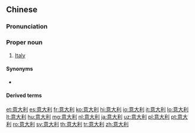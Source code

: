 ==Chinese==
{{zh-forms|gloss=-}}
{{wikipedia|lang=zh}}

===Pronunciation===
{{zh-pron
|m=Yìdàlì
|c=ji3 daai6 lei6
|h=pfs=Yi-thai-li
|md=É-dâi-lé
|mn=Ì-tāi-lī
|cat=pn
}}

===Proper noun===
{{zh-proper noun}}

# {{lb|zh|Mainland China|Hong Kong}} [[Italy]]

====Synonyms====
* {{qualifier|Taiwan}} {{zh-l|義大利}}

====Derived terms====
{{zh-der|意大利冰淇淋|意大利粉|意大利航空|意大利滷汁麵條|意大利麵|意大利麵條|意大利式長麵條|意大利千層麵}}

{{zh-cat|Countries}}

[[et:意大利]]
[[es:意大利]]
[[fr:意大利]]
[[ko:意大利]]
[[hi:意大利]]
[[io:意大利]]
[[it:意大利]]
[[lo:意大利]]
[[lt:意大利]]
[[hu:意大利]]
[[mg:意大利]]
[[nl:意大利]]
[[ja:意大利]]
[[uz:意大利]]
[[pl:意大利]]
[[pt:意大利]]
[[ro:意大利]]
[[sv:意大利]]
[[th:意大利]]
[[tr:意大利]]
[[zh:意大利]]